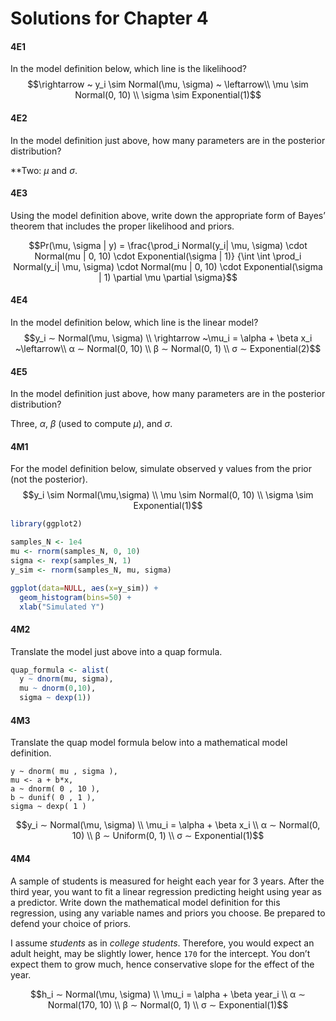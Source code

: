 # Solutions for Chapter 4

#### 4E1{-}
In the model definition below, which line is the likelihood?
$$\rightarrow ~ y_i \sim Normal(\mu, \sigma) ~ \leftarrow\\
\mu \sim Normal(0, 10) \\
\sigma \sim Exponential(1)$$

#### 4E2{-} 
In the model definition just above, how many parameters are in the posterior distribution?

**Two: $\mu$ and $\sigma$.

#### 4E3{-}
Using the model definition above, write down the appropriate form of Bayes’ theorem that includes the proper likelihood and priors.

$$Pr(\mu, \sigma | y) = \frac{\prod_i Normal(y_i| \mu, \sigma) \cdot Normal(mu | 0, 10) \cdot Exponential(\sigma | 1)}
{\int \int \prod_i Normal(y_i| \mu, \sigma) \cdot Normal(mu | 0, 10) \cdot Exponential(\sigma | 1) \partial \mu \partial \sigma}$$


#### 4E4 {-}
In the model definition below, which line is the linear model?
$$y_i ∼ Normal(\mu, \sigma) \\
\rightarrow ~\mu_i = \alpha + \beta x_i ~\leftarrow\\
α ∼ Normal(0, 10) \\ 
β ∼ Normal(0, 1) \\
σ ∼ Exponential(2)$$

#### 4E5 {-} 
In the model definition just above, how many parameters are in the posterior distribution?

Three, $α$, $β$ (used to compute $\mu$), and $\sigma$.

#### 4M1{-}
For the model definition below, simulate observed y values from the prior (not the posterior).
$$y_i \sim Normal(\mu,\sigma) \\
\mu \sim Normal(0, 10) \\
\sigma \sim Exponential(1)$$
```r
library(ggplot2)

samples_N <- 1e4
mu <- rnorm(samples_N, 0, 10)
sigma <- rexp(samples_N, 1)
y_sim <- rnorm(samples_N, mu, sigma)

ggplot(data=NULL, aes(x=y_sim)) + 
  geom_histogram(bins=50) + 
  xlab("Simulated Y")
```

#### 4M2 {-}
Translate the model just above into a quap formula.

```r
quap_formula <- alist(
  y ~ dnorm(mu, sigma),
  mu ~ dnorm(0,10),
  sigma ~ dexp(1))
```

#### 4M3 {-}
Translate the quap model formula below into a mathematical model definition.
```
y ~ dnorm( mu , sigma ),
mu <- a + b*x,
a ~ dnorm( 0 , 10 ),
b ~ dunif( 0 , 1 ),
sigma ~ dexp( 1 )
```
$$y_i ∼ Normal(\mu, \sigma) \\
\mu_i = \alpha + \beta x_i \\
α ∼ Normal(0, 10) \\ 
β ∼ Uniform(0, 1) \\
σ ∼ Exponential(1)$$

#### 4M4{-} 
A sample of students is measured for height each year for 3 years. After the third year, you want to fit a linear regression predicting height using year as a predictor. Write down the mathematical model definition for this regression, using any variable names and priors you choose. Be prepared to defend your choice of priors.

I assume _students_ as in _college students_. Therefore, you would expect an adult height, may be slightly lower, hence `170` for the intercept. You don't expect them to grow much, hence conservative slope for the effect of the year.

$$h_i ∼ Normal(\mu, \sigma) \\
\mu_i = \alpha + \beta year_i \\
α ∼ Normal(170, 10) \\ 
β ∼ Normal(0, 1) \\
σ ∼ Exponential(1)$$

